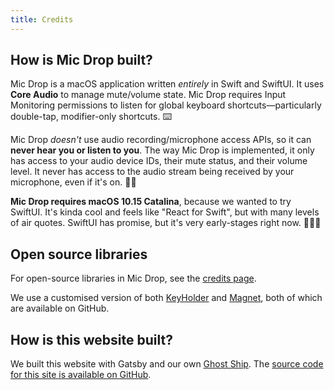 ```yaml
---
title: Credits
---
```



<Panel>

## How is Mic Drop built?

Mic Drop is a macOS application written _entirely_ in Swift and SwiftUI. It uses **Core Audio** to manage mute/volume state. Mic Drop requires Input Monitoring permissions to listen for global keyboard shortcuts—particularly double-tap, modifier-only shortcuts. ⌨️

Mic Drop _doesn't_ use audio recording/microphone access APIs, so it can **never hear you or listen to you**. The way Mic Drop is implemented, it only has access to your audio device IDs, their mute status, and their volume level. It never has access to the audio stream being received by your microphone, even if it's on. 👌🏻

**Mic Drop requires macOS 10.15 Catalina**, because we wanted to try SwiftUI. It's kinda cool and feels like "React for Swift", but with many levels of air quotes. SwiftUI has promise, but it's very early-stages right now. 🤷🏻‍♂️

## Open source libraries

For open-source libraries in Mic Drop, see the [credits page](/credits).

We use a customised version of both [KeyHolder](https://github.com/octopusthink/KeyHolder) and [Magnet](https://github.com/octopusthink/Magnet), both of which are available on GitHub.

## How is this website built?

We built this website with Gatsby and our own [Ghost Ship](https://github.com/octopusthink/ghost-ship/). The [source code for this site is available on GitHub](https://github.com/octopusthink/getmicdrop.com/).

</Panel>
